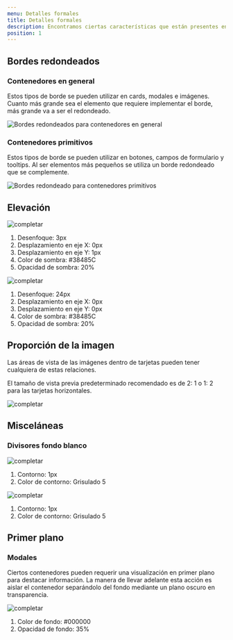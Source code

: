 ```yaml
---
menu: Detalles formales
title: Detalles formales
description: Encontramos ciertas características que están presentes en las piezas que componen Obelisco, esto ayuda a percibirlo como sistema.
position: 1
---
```


## Bordes redondeados

<Row><Col items={2}>

### Contenedores en general

Estos tipos de borde se pueden utilizar en cards, modales e imágenes. Cuanto más grande sea el elemento que requiere implementar el borde, más grande va a ser el redondeado.

</Col><Col items={2}>

![Bordes redondeados para contenedores en general](/guía-de-estilos/detalles-formales/borde-redondeado-1.svg)

</Col></Row>

<Row><Col items={2}>

### Contenedores primitivos

Estos tipos de borde se pueden utilizar en botones, campos de formulario y tooltips. Al ser elementos más pequeños se utiliza un borde redondeado que se complemente.

</Col><Col items={2}>

![Bordes redondeado para contenedores primitivos](/guía-de-estilos/detalles-formales/borde-redondeado-2.svg)

</Col></Row>

## Elevación

<Row><Col items={2}>

![completar](/guía-de-estilos/detalles-formales/contenedor-1.svg)

1. Desenfoque: 3px
2. Desplazamiento en eje X: 0px
3. Desplazamiento en eje Y: 1px
4. Color de sombra: #38485C
5. Opacidad de sombra: 20%

</Col><Col items={2}>

![completar](/guía-de-estilos/detalles-formales/contenedor-2.svg)

1. Desenfoque: 24px
2. Desplazamiento en eje X: 0px
3. Desplazamiento en eje Y: 0px
4. Color de sombra: #38485C
5. Opacidad de sombra: 20%

</Col></Row>

## Proporción de la imagen

Las áreas de vista de las imágenes dentro de tarjetas pueden tener cualquiera de estas relaciones.

El tamaño de vista previa predeterminado recomendado es de 2: 1 o 1: 2 para las tarjetas horizontales.

![completar](/guía-de-estilos/detalles-formales/imágenes.svg)

## Misceláneas

### Divisores fondo blanco

<Row><Col items={2}>

![completar](/guía-de-estilos/detalles-formales/misceláneas-1.svg)

1. Contorno: 1px
2. Color de contorno: Grisulado 5

</Col><Col items={2}>

![completar](/guía-de-estilos/detalles-formales/misceláneas-2.svg)

1. Contorno: 1px
2. Color de contorno: Grisulado 5

</Col></Row>

## Primer plano

### Modales

Ciertos contenedores pueden requerir una visualización en primer plano para destacar información. La manera de llevar adelante esta acción es aislar el contenedor separándolo del fondo mediante un plano oscuro en transparencia.

![completar](/guía-de-estilos/detalles-formales/modales.svg)

1. Color de fondo: #000000
2. Opacidad de fondo: 35%
